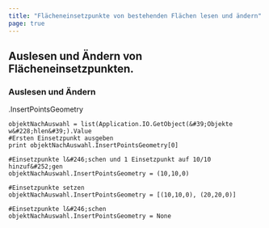 ```yaml
---
title: "Flächeneinsetzpunkte von bestehenden Flächen lesen und ändern"
page: true
---
```

## Auslesen und &#196;ndern von Fl&#228;cheneinsetzpunkten.

### Auslesen und &#196;ndern
 <Bold>  <Italic> .InsertPointsGeometry </Italic>  </Bold> 

```
objektNachAuswahl = list(Application.IO.GetObject(&#39;Objekte w&#228;hlen&#39;).Value
#Ersten Einsetzpunkt ausgeben
print objektNachAuswahl.InsertPointsGeometry[0]

#Einsetzpunkte l&#246;schen und 1 Einsetzpunkt auf 10/10 hinzuf&#252;gen
objektNachAuswahl.InsertPointsGeometry = (10,10,0)

#Einsetzpunkte setzen
objektNachAuswahl.InsertPointsGeometry = [(10,10,0), (20,20,0)]

#Einsetzpunkte l&#246;schen
objektNachAuswahl.InsertPointsGeometry = None

```
